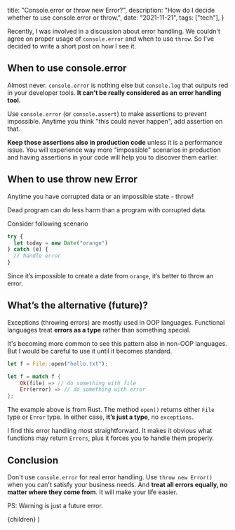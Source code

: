 
  title: "Console.error or throw new Error?",
  description: "How do I decide whether to use console.error or throw.",
  date: "2021-11-21",
  tags: ["tech"],
}

Recently, I was involved in a discussion about error handling. We couldn't agree on proper usage of `console.error` and when to use `throw`. So I've decided to write a short post on how I see it.

## When to use console.error

Almost never. `console.error` is nothing else but `console.log` that outputs red in your developer tools. **It can’t be really considered as an error handling tool.**

Use `console.error` (or `console.assert`) to make assertions to prevent impossible. Anytime you think "this could never happen", add assertion on that.

**Keep those assertions also in production code** unless it is a performance issue. You will experience way more "impossible" scenarios in production and having assertions in your code will help you to discover them earlier.

## When to use throw new Error

Anytime you have corrupted data or an impossible state - throw!

<Callout emoji="💡">
  Dead program can do less harm than a program with corrupted data.
</Callout>

Consider following scenario

```js
try {
  let today = new Date("orange")
} catch (e) {
  // handle error
}
```

Since it’s impossible to create a date from `orange`, it’s better to throw an error.

## What’s the alternative (future)?

Exceptions (throwing errors) are mostly used in OOP languages. Functional languages treat **errors as a type** rather than something special.

It's becoming more common to see this pattern also in non-OOP languages. But I would be careful to use it until it becomes standard.

```rust
let f = File::open("hello.txt");

let f = match f {
    Ok(file) => // do something with file
    Err(error) => // do something with error
};
```

The example above is from Rust. The method `open()` returns either `File` type or `Error` type. In either case, **it’s just a type**, no `exceptions`.

I find this error handling most straightforward. It makes it obvious what functions may return `Errors`, plus it forces you to handle them properly.

## Conclusion

Don't use `console.error` for real error handling. Use `throw new Error()` when you can't satisfy your business needs. And **treat all errors equally, no matter where they come from**. It will make your life easier.

PS: Warning is just a future error.

  <BlogPostLayout meta={meta}>{children}</BlogPostLayout>
)

